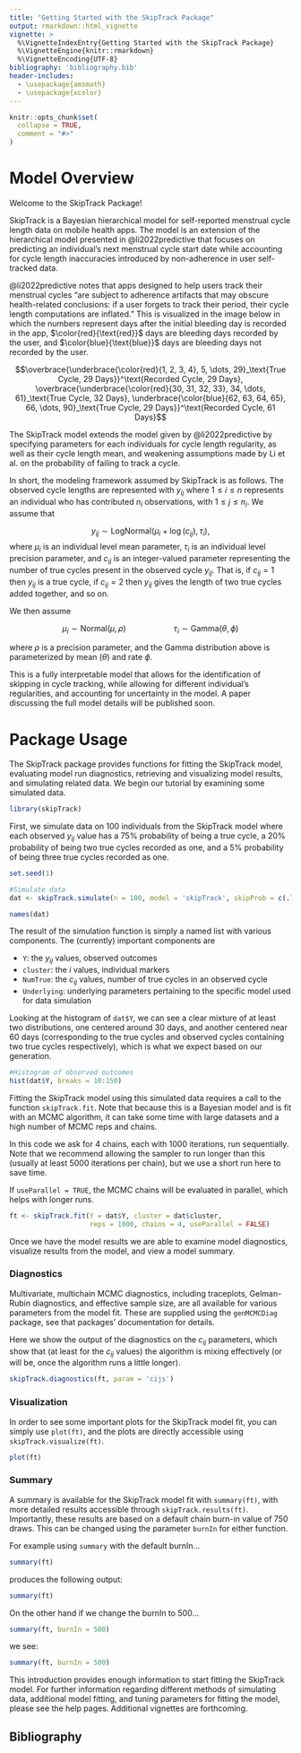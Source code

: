 ```yaml
---
title: "Getting Started with the SkipTrack Package"
output: rmarkdown::html_vignette
vignette: >
  %\VignetteIndexEntry{Getting Started with the SkipTrack Package}
  %\VignetteEngine{knitr::rmarkdown}
  %\VignetteEncoding{UTF-8}
bibliography: 'bibliography.bib'
header-includes: 
  - \usepackage{amsmath}
  - \usepackage{xcolor}
---
```


```r
knitr::opts_chunk$set(
  collapse = TRUE,
  comment = "#>"
)
```

# Model Overview

Welcome to the SkipTrack Package! 

SkipTrack is a Bayesian hierarchical model for self-reported menstrual cycle length data on mobile health apps. The model is an <!-- significant --> extension of the hierarchical model presented in @li2022predictive that focuses on predicting an individual's next menstrual cycle start date while accounting for cycle length inaccuracies introduced by non-adherence in user self-tracked data.

@li2022predictive notes that apps designed to help users track their menstrual cycles "are subject to adherence artifacts that may obscure health-related conclusions: if a user forgets to track their period, their cycle length computations are inflated." This is visualized in the image below in which the numbers represent days after the initial bleeding day is recorded in the app, $\color{red}{\text{red}}$ days are bleeding days recorded by the user, and $\color{blue}{\text{blue}}$ days are bleeding days not recorded by the user. 

$$\overbrace{\underbrace{\color{red}{1, 2, 3, 4}, 5,  \dots, 29}_\text{True Cycle, 29 Days}}^\text{Recorded Cycle, 29 Days}, \overbrace{\underbrace{\color{red}{30, 31, 32, 33}, 34,  \dots, 61}_\text{True Cycle, 32 Days}, \underbrace{\color{blue}{62, 63, 64, 65}, 66,  \dots, 90}_\text{True Cycle, 29 Days}}^\text{Recorded Cycle, 61 Days}$$

The SkipTrack model extends the model given by @li2022predictive by specifying parameters for each individuals for cycle length regularity, as well as their cycle length mean, and weakening assumptions made by Li et al. on the probability of failing to track a cycle.

<!--and by allowing for other sources of data to help identify associations between covariates and cycle length mean or regularity, while still accounting for skips in self-tracking adherence. -->

In short, the modeling framework assumed by SkipTrack is as follows. The observed cycle lengths are represented with $y_{ij}$ where $1 \leq i \leq n$ represents an individual who has contributed $n_i$ observations, with $1 \leq j \leq n_i$. We assume that 

$$
y_{ij} \sim \text{LogNormal}\big(\mu_i + \log(c_{ij}), \tau_i\big),
$$
where $\mu_i$ is an individual level mean parameter, $\tau_i$ is an individual level precision parameter, and $c_{ij}$ is an integer-valued parameter representing the number of true cycles present in the observed cycle $y_{ij}$. That is, if $c_{ij} = 1$ then $y_{ij}$ is a true cycle, if $c_{ij} = 2$ then $y_{ij}$ gives the length of two true cycles added together, and so on. 

We then assume 

$$
\mu_i \sim \text{Normal}(\mu, \rho) \mspace{100mu}\tau_i \sim \text{Gamma}(\theta, \phi)
$$

where $\rho$ is a precision parameter, and the Gamma distribution above is parameterized by mean ($\theta$) and rate $\phi$.

<!--We then include covariates from two matrices $X$ and $Z$ (which may be, but are not necessarily, equal) by 

$$
\mu_i \sim \text{Normal}\big(X_i^T\beta, \rho\big) \mspace{100mu}\tau_i \sim \text{Gamma}\big(\exp(Z_i^T\Gamma), \phi\big) 
$$
where $\rho$ is a precision parameter, the Gamma distribution above is parameterized by mean and rate, and $X_i$ and $Z_i$ are the $i$th rows of $X$ and $Z$ respectively. -->

This is a fully interpretable model that allows for the identification of skipping in cycle tracking, while allowing for different individual's regularities, and accounting for uncertainty in the model. A paper discussing the full model details will be published soon. 

<!--This is a fully interpretable model that allows for the simultaneous examination of associations between the covariates given in $X$ and $Z$ and the means and regularities (precisions) of each indivdiual's cycle lengths. A paper discussing the full model details will be published soon.-->

# Package Usage

The SkipTrack package provides functions for fitting the SkipTrack model, evaluating model run diagnostics, retrieving and visualizing model results, and simulating related data. We begin our tutorial by examining some simulated data. 

```r
library(skipTrack)
```

First, we simulate data on 100 individuals from the SkipTrack model where each observed $y_{ij}$ value has a 75% probability of being a true cycle, a 20% probability of being two true cycles recorded as one, and a 5% probability of being three true cycles recorded as one. 

```r
set.seed(1)

#Simulate data
dat <- skipTrack.simulate(n = 100, model = 'skipTrack', skipProb = c(.75, .2, .05))

names(dat)
```

The result of the simulation function is simply a named list with various components. The (currently) important components are


  * `Y`: the $y_{ij}$ values, observed outcomes
  * `cluster`: the $i$ values, individual markers 
  * `NumTrue`: the $c_{ij}$ values, number of true cycles in an observed cycle
  * `Underlying`: underlying parameters pertaining to the specific model used for data simulation
  
<!--
* `X`: the matrix $X$, covariates for cycle length mean
  * `Z`: the matrix $Z$, covariates for cycle length regularity
  * `Beta`: the true values of $\beta$, parameters for cycle length mean
  * `Gamma`: the true values of $\Gamma$, parameters for cycle length regularity
-->

Looking at the histogram of `dat$Y`, we can see a clear mixture of at least two distributions, one centered around 30 days, and another centered near 60 days (corresponding to the true cycles and observed cycles containing two true cycles respectively), which is what we expect based on our generation. 

```r
#Histogram of observed outcomes
hist(dat$Y, breaks = 10:150)
```

Fitting the SkipTrack model using this simulated data requires a call to the function `skipTrack.fit`. Note that because this is a Bayesian model and is fit with an MCMC algorithm, it can take some time with large datasets and a high number of MCMC reps and chains. 

In this code we ask for 4 chains, each with 1000 iterations, run sequentially. Note that we recommend allowing the sampler to run longer than this (usually at least 5000 iterations per chain), but we use a short run here to save time.

If `useParallel = TRUE`, the MCMC chains will be evaluated in parallel, which helps with longer runs.

```r
ft <- skipTrack.fit(Y = dat$Y, cluster = dat$cluster,
                    reps = 1000, chains = 4, useParallel = FALSE)
```

Once we have the model results we are able to examine model diagnostics, visualize results from the model, and view a model summary. 

### Diagnostics

Multivariate, multichain MCMC diagnostics, including traceplots, Gelman-Rubin diagnostics, and effective sample size, are all available for various parameters from the model fit. These are supplied using the `genMCMCDiag` package, see that packages' documentation for details.

Here we show the output of the diagnostics on the $c_{ij}$ parameters, which show that (at least for the $c_{ij}$ values) the algorithm is mixing effectively (or will be, once the algorithm runs a little longer).

```r
skipTrack.diagnostics(ft, param = 'cijs')
```

### Visualization

In order to see some important plots for the SkipTrack model fit, you can simply use `plot(ft)`, and the plots are directly accessible using `skipTrack.visualize(ft)`.

```r
plot(ft)
```

### Summary

A summary is available for the SkipTrack model fit with `summary(ft)`, with more detailed results accessible through `skipTrack.results(ft)`. Importantly, these results are based on a default chain burn-in value of 750 draws. This can be changed using the parameter `burnIn` for either function.

For example using `summary` with the default burnIn...
```r
summary(ft)
```

produces the following output:

```r
summary(ft)
```

On the other hand if we change the burnIn to 500...

```r
summary(ft, burnIn = 500)
```

we see:

```r
summary(ft, burnIn = 500)
```


This introduction provides enough information to start fitting the SkipTrack model. For further information regarding different methods of simulating data, additional model fitting, and tuning parameters for fitting the model, please see the help pages. Additional vignettes are forthcoming.

\newpage

## Bibliography
